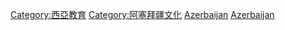 {{Commonscat|Education in Azerbaijan}}

[[Category:西亞教育|Category:西亞教育]]
[[Category:阿塞拜疆文化|Category:阿塞拜疆文化]]
[[Category:亚洲各国教育|Azerbaijan]]
[[Category:欧洲各国教育|Azerbaijan]]